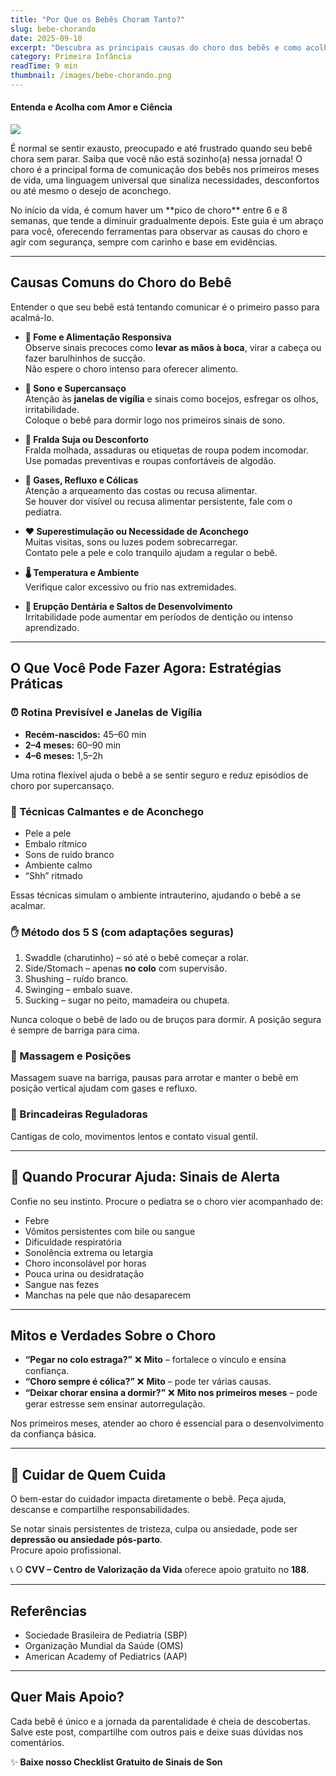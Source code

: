 ```yaml
---
title: "Por Que os Bebês Choram Tanto?"
slug: bebe-chorando
date: 2025-09-10
excerpt: "Descubra as principais causas do choro dos bebês e como acolher esse momento com carinho e ciência. Estratégias práticas, mitos e verdades e sinais de alerta para procurar ajuda."
category: Primeira Infância
readTime: 9 min
thumbnail: /images/bebe-chorando.png
---
```




#### Entenda e Acolha com Amor e Ciência

<Image src="/images/bebe-chorando.png" />

É normal se sentir exausto, preocupado e até frustrado quando seu bebê chora sem parar. Saiba que você não está sozinho(a) nessa jornada! O choro é a principal forma de comunicação dos bebês nos primeiros meses de vida, uma linguagem universal que sinaliza necessidades, desconfortos ou até mesmo o desejo de aconchego.

<Callout type="info" icon="ℹ️">
No início da vida, é comum haver um **pico de choro** entre 6 e 8 semanas, que tende a diminuir gradualmente depois.  
Este guia é um abraço para você, oferecendo ferramentas para observar as causas do choro e agir com segurança, sempre com carinho e base em evidências.
</Callout>

---

## Causas Comuns do Choro do Bebê

<Info icon="🔎">
Entender o que seu bebê está tentando comunicar é o primeiro passo para acalmá-lo.
</Info>

- **🥛 Fome e Alimentação Responsiva**  
  Observe sinais precoces como **levar as mãos à boca**, virar a cabeça ou fazer barulhinhos de sucção.  
  <Tip icon="✅">Não espere o choro intenso para oferecer alimento.</Tip>

- **🌙 Sono e Supercansaço**  
  Atenção às **janelas de vigília** e sinais como bocejos, esfregar os olhos, irritabilidade.  
  <Tip icon="🛏️">Coloque o bebê para dormir logo nos primeiros sinais de sono.</Tip>

- **🧷 Fralda Suja ou Desconforto**  
  Fralda molhada, assaduras ou etiquetas de roupa podem incomodar.  
  <Tip icon="🧴">Use pomadas preventivas e roupas confortáveis de algodão.</Tip>

- **💨 Gases, Refluxo e Cólicas**  
  Atenção a arqueamento das costas ou recusa alimentar.  
  <Callout type="safety" icon="🛡️">Se houver dor visível ou recusa alimentar persistente, fale com o pediatra.</Callout>

- **❤️ Superestimulação ou Necessidade de Aconchego**  
  Muitas visitas, sons ou luzes podem sobrecarregar.  
  <Tip icon="🤱">Contato pele a pele e colo tranquilo ajudam a regular o bebê.</Tip>

- **🌡️ Temperatura e Ambiente**  
  Verifique calor excessivo ou frio nas extremidades.  

- **🦷 Erupção Dentária e Saltos de Desenvolvimento**  
  Irritabilidade pode aumentar em períodos de dentição ou intenso aprendizado.

---

## O Que Você Pode Fazer Agora: Estratégias Práticas

### ⏰ Rotina Previsível e Janelas de Vigília
- **Recém-nascidos:** 45–60 min  
- **2–4 meses:** 60–90 min  
- **4–6 meses:** 1,5–2h  

<Tip icon="📅">
Uma rotina flexível ajuda o bebê a se sentir seguro e reduz episódios de choro por supercansaço.
</Tip>

### 🤗 Técnicas Calmantes e de Aconchego
- Pele a pele  
- Embalo rítmico  
- Sons de ruído branco  
- Ambiente calmo  
- “Shh” ritmado  

<Info icon="🧠">
Essas técnicas simulam o ambiente intrauterino, ajudando o bebê a se acalmar.
</Info>

### ✋ Método dos 5 S (com adaptações seguras)
1. Swaddle (charutinho) – só até o bebê começar a rolar.  
2. Side/Stomach – apenas **no colo** com supervisão.  
3. Shushing – ruído branco.  
4. Swinging – embalo suave.  
5. Sucking – sugar no peito, mamadeira ou chupeta.  

<Warning icon="⚠️">
Nunca coloque o bebê de lado ou de bruços para dormir. A posição segura é sempre de barriga para cima.
</Warning>

### 💆 Massagem e Posições
Massagem suave na barriga, pausas para arrotar e manter o bebê em posição vertical ajudam com gases e refluxo.

### 🌟 Brincadeiras Reguladoras
Cantigas de colo, movimentos lentos e contato visual gentil.

---

## 🚨 Quando Procurar Ajuda: Sinais de Alerta

<Callout type="alert" icon="🚨">
Confie no seu instinto. Procure o pediatra se o choro vier acompanhado de:
</Callout>

- Febre  
- Vômitos persistentes com bile ou sangue  
- Dificuldade respiratória  
- Sonolência extrema ou letargia  
- Choro inconsolável por horas  
- Pouca urina ou desidratação  
- Sangue nas fezes  
- Manchas na pele que não desaparecem  

---

## Mitos e Verdades Sobre o Choro

- **“Pegar no colo estraga?”** ❌ **Mito** – fortalece o vínculo e ensina confiança.  
- **“Choro sempre é cólica?”** ❌ **Mito** – pode ter várias causas.  
- **“Deixar chorar ensina a dormir?”** ❌ **Mito nos primeiros meses** – pode gerar estresse sem ensinar autorregulação.  

<Info icon="📚">
Nos primeiros meses, atender ao choro é essencial para o desenvolvimento da confiança básica.
</Info>

---

## 💛 Cuidar de Quem Cuida

<Callout type="tip" icon="💡">
O bem-estar do cuidador impacta diretamente o bebê. Peça ajuda, descanse e compartilhe responsabilidades.
</Callout>

Se notar sinais persistentes de tristeza, culpa ou ansiedade, pode ser **depressão ou ansiedade pós-parto**.  
Procure apoio profissional.  

📞 O **CVV – Centro de Valorização da Vida** oferece apoio gratuito no **188**.  

---

## Referências

- Sociedade Brasileira de Pediatria (SBP)  
- Organização Mundial da Saúde (OMS)  
- American Academy of Pediatrics (AAP)  

---

## Quer Mais Apoio?

Cada bebê é único e a jornada da parentalidade é cheia de descobertas.  
Salve este post, compartilhe com outros pais e deixe suas dúvidas nos comentários.  

✨ **Baixe nosso Checklist Gratuito de Sinais de Son**
